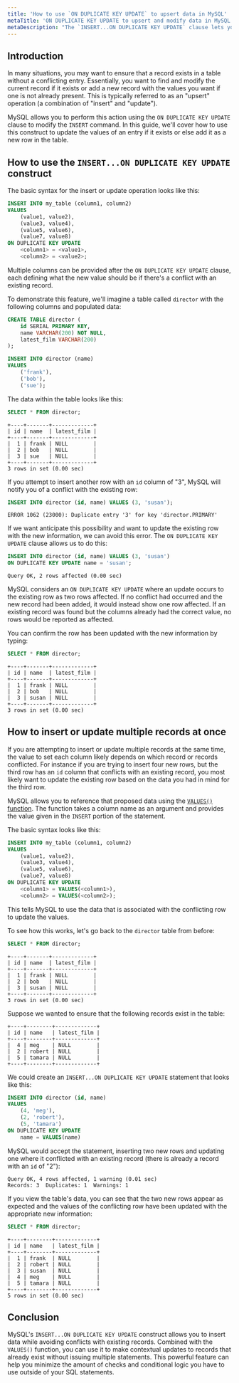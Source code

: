 ```yaml
---
title: 'How to use `ON DUPLICATE KEY UPDATE` to upsert data in MySQL'
metaTitle: 'ON DUPLICATE KEY UPDATE to upsert and modify data in MySQL'
metaDescription: "The `INSERT...ON DUPLICATE KEY UPDATE` clause lets you handle scenarios where a record should be modified if it exists and added if it does not exist."
---
```


## Introduction

In many situations, you may want to ensure that a record exists in a table without a conflicting entry.  Essentially, you want to find and modify the current record if it exists or add a new record with the values you want if one is not already present.  This is typically referred to as an "upsert" operation (a combination of "insert" and "update").

MySQL allows you to perform this action using the `ON DUPLICATE KEY UPDATE` clause to modify the `INSERT` command.  In this guide, we'll cover how to use this construct to update the values of an entry if it exists or else add it as a new row in the table.

## How to use the `INSERT...ON DUPLICATE KEY UPDATE` construct

The basic syntax for the insert or update operation looks like this:

```sql
INSERT INTO my_table (column1, column2)
VALUES
    (value1, value2),
    (value3, value4),
    (value5, value6),
    (value7, value8)
ON DUPLICATE KEY UPDATE
    <column1> = <value1>,
    <column2> = <value2>;
```

Multiple columns can be provided after the `ON DUPLICATE KEY UPDATE` clause, each defining what the new value should be if there's a conflict with an existing record.

To demonstrate this feature, we'll imagine a table called `director` with the following columns and populated data:

```sql
CREATE TABLE director (
    id SERIAL PRIMARY KEY,
    name VARCHAR(200) NOT NULL,
    latest_film VARCHAR(200)
);

INSERT INTO director (name)
VALUES
    ('frank'),
    ('bob'),
    ('sue');
```

The data within the table looks like this:

```sql
SELECT * FROM director;
```
```
+----+-------+-------------+
| id | name  | latest_film |
+----+-------+-------------+
|  1 | frank | NULL        |
|  2 | bob   | NULL        |
|  3 | sue   | NULL        |
+----+-------+-------------+
3 rows in set (0.00 sec)
```

If you attempt to insert another row with an `id` column of "3", MySQL will notify you of a conflict with the existing row:

```sql
INSERT INTO director (id, name) VALUES (3, 'susan');
```
```
ERROR 1062 (23000): Duplicate entry '3' for key 'director.PRIMARY'
```

If we want anticipate this possibility and want to update the existing row with the new information, we can avoid this error.  The `ON DUPLICATE KEY UPDATE` clause allows us to do this:

```sql
INSERT INTO director (id, name) VALUES (3, 'susan')
ON DUPLICATE KEY UPDATE name = 'susan';
```
```
Query OK, 2 rows affected (0.00 sec)
```

MySQL considers an `ON DUPLICATE KEY UPDATE` where an update occurs to the existing row as two rows affected.  If no conflict had occurred and the new record had been added, it would instead show one row affected.  If an existing record was found but the columns already had the correct value, no rows would be reported as affected.

You can confirm the row has been updated with the new information by typing:

```sql
SELECT * FROM director;
```
```
+----+-------+-------------+
| id | name  | latest_film |
+----+-------+-------------+
|  1 | frank | NULL        |
|  2 | bob   | NULL        |
|  3 | susan | NULL        |
+----+-------+-------------+
3 rows in set (0.00 sec)
```

## How to insert or update multiple records at once

If you are attempting to insert or update multiple records at the same time, the value to set each column likely depends on which record or records conflicted.  For instance if you are trying to insert four new rows, but the third row has an `id` column that conflicts with an existing record, you most likely want to update the existing row based on the data you had in mind for the third row.

MySQL allows you to reference that proposed data using the [`VALUES()` function](https://dev.mysql.com/doc/refman/8.0/en/miscellaneous-functions.html#function_values).  The function takes a column name as an argument and provides the value given in the `INSERT` portion of the statement.

The basic syntax looks like this:

```sql
INSERT INTO my_table (column1, column2)
VALUES
    (value1, value2),
    (value3, value4),
    (value5, value6),
    (value7, value8)
ON DUPLICATE KEY UPDATE
    <column1> = VALUES(<column1>),
    <column2> = VALUES(<column2>);
```

This tells MySQL to use the data that is associated with the conflicting row to update the values.

To see how this works, let's go back to the `director` table from before:

```sql
SELECT * FROM director;
```
```
+----+-------+-------------+
| id | name  | latest_film |
+----+-------+-------------+
|  1 | frank | NULL        |
|  2 | bob   | NULL        |
|  3 | susan | NULL        |
+----+-------+-------------+
3 rows in set (0.00 sec)
```

Suppose we wanted to ensure that the following records exist in the table:

```
+----+--------+-------------+
| id | name   | latest_film |
+----+--------+-------------+
|  4 | meg    | NULL        |
|  2 | robert | NULL        |
|  5 | tamara | NULL        |
+----+--------+-------------+
```

We could create an `INSERT...ON DUPLICATE KEY UPDATE` statement that looks like this:

```sql
INSERT INTO director (id, name)
VALUES
    (4, 'meg'),
    (2, 'robert'),
    (5, 'tamara')
ON DUPLICATE KEY UPDATE
    name = VALUES(name)
```

MySQL would accept the statement, inserting two new rows and updating one where it conflicted with an existing record (there is already a record with an `id` of "2"):

```
Query OK, 4 rows affected, 1 warning (0.01 sec)
Records: 3  Duplicates: 1  Warnings: 1
```

If you view the table's data, you can see that the two new rows appear as expected and the values of the conflicting row have been updated with the appropriate new information:

```sql
SELECT * FROM director;
```
```
+----+--------+-------------+
| id | name   | latest_film |
+----+--------+-------------+
|  1 | frank  | NULL        |
|  2 | robert | NULL        |
|  3 | susan  | NULL        |
|  4 | meg    | NULL        |
|  5 | tamara | NULL        |
+----+--------+-------------+
5 rows in set (0.00 sec)
```

## Conclusion

MySQL's `INSERT...ON DUPLICATE KEY UPDATE` construct allows you to insert data while avoiding conflicts with existing records.  Combined with the `VALUES()` function, you can use it to make contextual updates to records that already exist without issuing multiple statements.  This powerful feature can help you minimize the amount of checks and conditional logic you have to use outside of your SQL statements.
